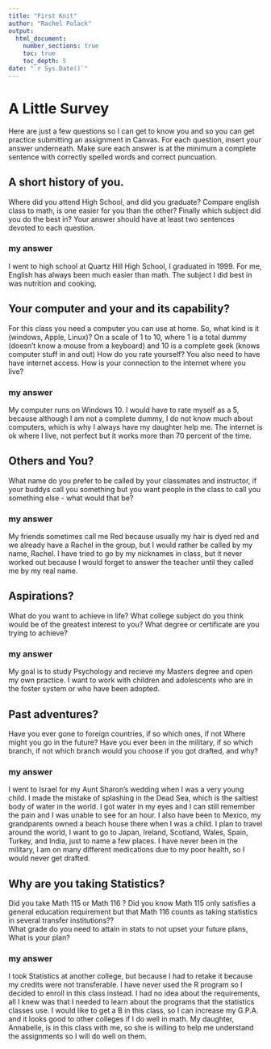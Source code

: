 ```yaml
---
title: "First Knit"
author: "Rachel Polack"
output: 
  html_document:
    number_sections: true
    toc: true
    toc_depth: 5
date: "`r Sys.Date()`"   
---
```


# A Little Survey

Here are just a few questions so I can get to know you and so you can get practice submitting an assignment in Canvas.  For each question, insert your answer underneath. Make sure each answer is at the minimum a complete sentence with correctly spelled words and correct puncuation. 

## A short history of you.  
Where did you attend High School, and did you graduate? Compare english class to math, is one easier for you than the other? Finally which subject did you do the best in? Your answer should have at least two sentences devoted to each question.  
  
### my answer     
  
I went to high school at Quartz Hill High School, I graduated in 1999. For me, English has always been much easier than math. The subject I did best in was nutrition and cooking.
     


## Your computer and your and its capability?  
 For this class  you need a computer you can use at home.  So, what kind is it (windows, Apple, Linux)?  On a scale of 1 to 10, where 1 is a total dummy (doesn't know a mouse from a keyboard) and 10 is a complete geek (knows computer stuff in and out) How do you rate yourself?  You also need to have have internet access. How is your connection to the internet where you live?

### my answer   
  
My computer runs on Windows 10. I would have to rate myself as a 5, because although I am not a complete dummy, I do not know much about computers, which is why I always have my daughter help me. The internet is ok where I live, not perfect but it works more than 70 percent of the time.   

## Others and You?   
What name do you prefer to be called by your classmates and instructor, if your buddys call you something but you want people in the class to call you something else - what would that be? 

### my answer     
  
My friends sometimes call me Red because usually my hair is dyed red and we already have a Rachel in the group, but I would rather be called by my name, Rachel. I have tried to go by my nicknames in class, but it never worked out because I would forget to answer the teacher until they called me by my real name.   
 




## Aspirations?   
What do you want to achieve in life?  What college subject do you think would be of the greatest interest to you? What degree or certificate are you trying to achieve?

### my answer     
  
My goal is to study Psychology and recieve my Masters degree and open my own practice. I want to work with children and adolescents who are in the foster system or who have been adopted.   
 




## Past adventures?  
Have you ever gone to foreign countries, if so which ones, if not Where might you go in the future?  Have you ever been in the military, if so which branch, if not which branch would you choose if you got drafted, and why?

### my answer     
  
 I went to Israel for my Aunt Sharon's wedding when I was a very young child. I made the mistake of splashing in the Dead Sea, which is the saltiest body of water in the world. I got water in my eyes and I can still remember the pain and I was unable to see for an hour. I also have been to Mexico, my grandparents owned a beach house there when I was a child. I plan to travel around the world, I want to go to Japan, Ireland, Scotland, Wales, Spain, Turkey, and India, just to name a few places. I have never been in the military, I am on many different medications due to my poor health, so I would never get drafted.
  




## Why are you taking Statistics?  
Did you take Math 115 or Math 116 ?  Did you know Math 115 only satisfies a general education requirement but that Math 116 counts as taking statistics in several transfer institutions??  
What grade do you need to attain in stats to not upset your future plans, What is your plan?  
 

### my answer     
  
 I took Statistics at another college, but because I had to retake it because my credits were not transferable. I have never used the R program so I decided to enroll in this class instead. I had no idea about the requirements, all I knew was that I needed to learn about the programs that the statistics classes use. I would like to get a B in this class, so I can increase my G.P.A. and it looks good to other colleges if I do well in math. My daughter, Annabelle, is in this class with me, so she is willing to help me understand the assignments so I will do well on them.   
 






  




